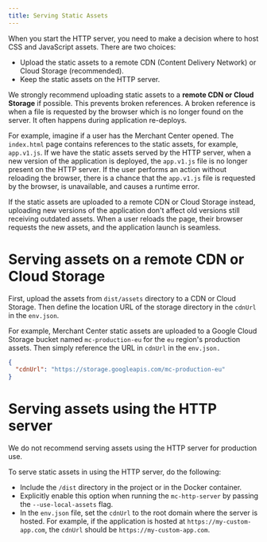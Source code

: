 ```yaml
---
title: Serving Static Assets
---
```


When you start the HTTP server, you need to make a decision where to host CSS and JavaScript assets. There are two choices:

- Upload the static assets to a remote CDN (Content Delivery Network) or Cloud Storage (recommended).
- Keep the static assets on the HTTP server.

We strongly recommend uploading static assets to a **remote CDN or Cloud Storage** if possible. This prevents broken references. A broken reference is when a file is requested by the browser which is no longer found on the server. It often happens during application re-deploys.

For example, imagine if a user has the Merchant Center opened. The `index.html` page contains references to the static assets, for example, `app.v1.js`.
If we have the static assets served by the HTTP server, when a new version of the application is deployed, the `app.v1.js` file is no longer present on the HTTP server.
If the user performs an action without reloading the browser, there is a chance that the `app.v1.js` file is requested by the browser, is unavailable, and causes a runtime error.

If the static assets are uploaded to a remote CDN or Cloud Storage instead, uploading new versions of the application don't affect old versions still receiving outdated assets. When a user reloads the page, their browser requests the new assets, and the application launch is seamless.

# Serving assets on a remote CDN or Cloud Storage

First, upload the assets from `dist/assets` directory to a CDN or Cloud Storage. Then define the location URL of the storage directory in the `cdnUrl` in the `env.json`.

For example, Merchant Center static assets are uploaded to a Google Cloud Storage bucket named `mc-production-eu` for the `eu` region's production assets. Then simply reference the URL in `cdnUrl` in the `env.json.`

```json
{
  "cdnUrl": "https://storage.googleapis.com/mc-production-eu"
}
```

# Serving assets using the HTTP server

<Info>

We do not recommend serving assets using the HTTP server for production use.

</Info>

To serve static assets in using the HTTP server, do the following:

- Include the `/dist` directory in the project or in the Docker container.
- Explicitly enable this option when running the `mc-http-server` by passing the `--use-local-assets` flag.
- In the `env.json` file, set the `cdnUrl` to the root domain where the server is hosted. For example, if the application is hosted at `https://my-custom-app.com`, the `cdnUrl` should be `https://my-custom-app.com`.
